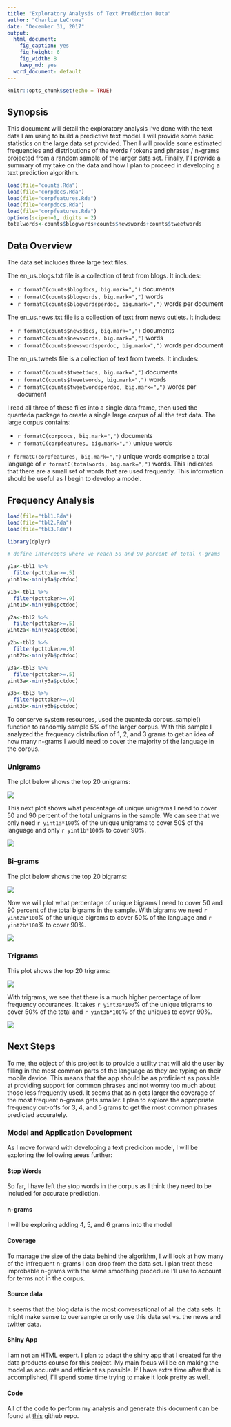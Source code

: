 ```yaml
---
title: "Exploratory Analysis of Text Prediction Data"
author: "Charlie LeCrone"
date: "December 31, 2017"
output:
  html_document:
    fig_caption: yes
    fig_height: 6
    fig_width: 8
    keep_md: yes
  word_document: default
---
```


```r
knitr::opts_chunk$set(echo = TRUE)
```

## Synopsis

This document will detail the exploratory analysis I've done with the text data I am using to build a predictive text model.  I will provide some basic statistics on the large data set provided.  Then I will provide some estimated frequencies and distributions of the words / tokens and phrases / n-grams projected from a random sample of the larger data set.  Finally, I'll provide a summary of my take on the data and how I plan to proceed in developing a text prediction algorithm. 

```r

load(file="counts.Rda")
load(file="corpdocs.Rda")
load(file="corpfeatures.Rda")
load(file="corpdocs.Rda")
load(file="corpfeatures.Rda")
options(scipen=1, digits = 2)
totalwords<-counts$blogwords+counts$newswords+counts$tweetwords

```

## Data Overview

The data set includes three large text files.

The en_us.blogs.txt file is a collection of text from blogs.  It includes:

- `r formatC(counts$blogdocs, big.mark=",")` documents
- `r formatC(counts$blogwords, big.mark=",")` words
- `r formatC(counts$blogwordsperdoc, big.mark=",")` words per document

The en_us.news.txt file is a collection of text from news outlets.  It includes:

- `r formatC(counts$newsdocs, big.mark=",")` documents
- `r formatC(counts$newswords, big.mark=",")` words
- `r formatC(counts$newswordsperdoc, big.mark=",")` words per document

The en_us.tweets file is a collection of text from tweets.  It includes:

- `r formatC(counts$tweetdocs, big.mark=",")` documents
- `r formatC(counts$tweetwords, big.mark=",")` words
- `r formatC(counts$tweetwordsperdoc, big.mark=",")` words per document

I read all three of these files into a single data frame, then used the quanteda package to create a single large corpus of all the text data.  The large corpus contains:

- `r formatC(corpdocs, big.mark=",")` documents
- `r formatC(corpfeatures, big.mark=",")` unique words

`r formatC(corpfeatures, big.mark=",")` unique words comprise a total language of `r formatC(totalwords, big.mark=",")` words.  This indicates that there are a small set of words that are used frequently.  This information should be useful as I begin to develop a model.

## Frequency Analysis

``` r

load(file="tbl1.Rda")
load(file="tbl2.Rda")
load(file="tbl3.Rda")

library(dplyr)

# define intercepts where we reach 50 and 90 percent of total n-grams

y1a<-tbl1 %>%
  filter(pcttoken>=.5)
yint1a<-min(y1a$pctdoc)

y1b<-tbl1 %>%
  filter(pcttoken>=.9)
yint1b<-min(y1b$pctdoc)

y2a<-tbl2 %>%
  filter(pcttoken>=.5)
yint2a<-min(y2a$pctdoc)

y2b<-tbl2 %>%
  filter(pcttoken>=.9)
yint2b<-min(y2b$pctdoc)

y3a<-tbl3 %>%
  filter(pcttoken>=.5)
yint3a<-min(y3a$pctdoc)

y3b<-tbl3 %>%
  filter(pcttoken>=.9)
yint3b<-min(y3b$pctdoc)
```

To conserve system resources, used the quanteda corpus_sample() function to randomly sample 5% of the larger corpus.  With this sample I analyzed the frequency distribution of 1, 2, and 3 grams to get an idea of how many n-grams I would need to cover the majority of the language in the corpus.

### Unigrams

The plot below shows the top 20 unigrams:

![](Columns1.png)


This next plot shows what percentage of unique unigrams I need to cover 50 and 90 percent of the total unigrams in the sample.  We can see that we only need `r yint1a*100`% of the unique unigrams to cover 50$ of the language and only `r yint1b*100`% to cover 90%.

![](plot1.png)

### Bi-grams

The plot below shows the top 20 bigrams:

![](Columns2.png)

Now we will plot what percentage of unique bigrams I need to cover 50 and 90 percent of the total bigrams in the sample.  With bigrams we need `r yint2a*100`% of the unique bigrams to cover 50% of the language and `r yint2b*100`% to cover 90%.

![](plot2.png)

### Trigrams

This plot shows the top 20 trigrams:

![](Columns3.png)

With trigrams, we see that there is a much higher percentage of low frequency occurances.  It takes `r yint3a*100`% of the unique trigrams to cover 50% of the total and `r yint3b*100`% of the uniques to cover 90%.  

![](plot3.png)

## Next Steps

To me, the object of this project is to provide a utility that will aid the user by filling in the most common parts of the language as they are typing on their mobile device.  This means that the app should be as proficient as possible at providing support for common phrases and not worrry too much about those less frequently used.  It seems that as n gets larger the coverage of the most frequent n-grams gets smaller.  I plan to explore the appropriate frequency cut-offs for 3, 4, and 5 grams to get the most common phrases predicted accurately.

### Model and Application Development

As I move forward with developing a text prediciton model, I will be exploring the following areas further:

#### Stop Words
So far, I have left the stop words in the corpus as I think they need to be included for accurate prediction.

#### n-grams
I will be exploring adding 4, 5, and 6 grams into the model

#### Coverage
To manage the size of the data behind the algorithm, I will look at how many of the infrequent n-grams I can drop from the data set.  I plan treat these improbable n-grams with the same smoothing procedure I'll use to account for terms not in the corpus.

#### Source data
It seems that the blog data is the most conversational of all the data sets.  It might make sense to oversample or only use this data set vs. the news and twitter data.

#### Shiny App
I am not an HTML expert.  I plan to adapt the shiny app that I created for the data products course for this project.  My main focus will be on making the model as accurate and efficient as possible.  If I have extra time after that is accomplished, I'll spend some time trying to make it look pretty as well.

#### Code
All of the code to perform my analysis and generate this document can be found at [this](https://github.com/lecroc/CapstoneExploratory) github repo.





